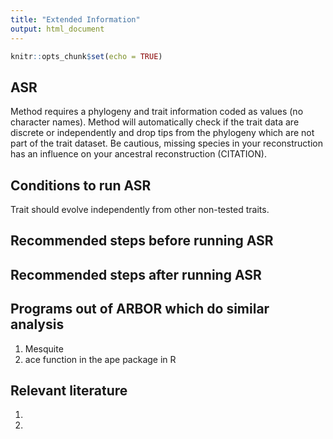 ```yaml
---
title: "Extended Information"
output: html_document
---
```


```r
knitr::opts_chunk$set(echo = TRUE)
```

## ASR

Method requires a phylogeny and trait information coded as values (no character names).  Method will automatically check if the trait data are discrete or independently and drop tips from the phylogeny which are not part of the trait dataset. Be cautious, missing species in your reconstruction has an influence on your ancestral reconstruction (CITATION).

## Conditions to run ASR

Trait should evolve independently from other non-tested traits.

## Recommended steps before running ASR



## Recommended steps after running ASR

## Programs out of ARBOR which do similar analysis

1. Mesquite
2. ace function in the ape package in R 


## Relevant literature

1.
2.

